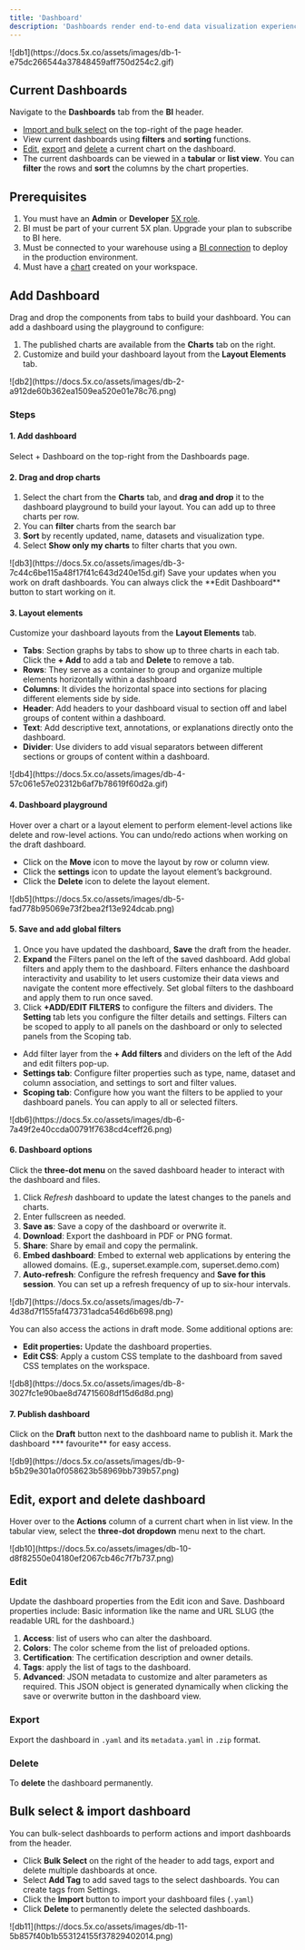 ```yaml
---
title: 'Dashboard'
description: 'Dashboards render end-to-end data visualization experiences using a combination of charts used to expose the data. Dashboards are interactive, dynamic and unified visualization interfaces providing real-time updates to enable data exploration and business intelligence outcomes.'
---
```


<Frame>
  ![db1](https://docs.5x.co/assets/images/db-1-e75dc266544a37848459aff750d254c2.gif)
</Frame>

## Current Dashboards 

Navigate to the **Dashboards** tab from the **BI** header.  
- [Import and bulk select](#bulk-select--import-dashboard) on the top-right of the page header. 
- View current dashboards using **filters** and **sorting** functions. 
- [Edit](#edit), [export](#export) and [delete](#delete) a current chart on the dashboard. 
- The current dashboards can be viewed in a **tabular** or **list view**. You can **filter** the rows and **sort** the columns by the chart properties. 

## Prerequisites
1. You must have an **Admin** or **Developer** [5X role](/Team/rbac.mdx#5x-roles). 
2. BI must be part of your current 5X plan. Upgrade your plan to subscribe to BI here. 
3. Must be connected to your warehouse using a [BI connection](/Business-Intelligence/bi.mdx) to deploy in the production environment. 
4. Must have a [chart](/Business-Intelligence/charts.mdx) created on your workspace.

## Add Dashboard  
Drag and drop the components from tabs to build your dashboard.  You can add a dashboard using the playground to configure: 
1. The published charts are available from the **Charts** tab on the right.
2. Customize and build your dashboard layout from the **Layout Elements** tab. 

<Frame>
  ![db2](https://docs.5x.co/assets/images/db-2-a912de60b362ea1509ea520e01e78c76.png)
</Frame>

### Steps
#### 1. Add dashboard  

Select + Dashboard on the top-right from the Dashboards page. 

#### 2. Drag and drop charts 
1. Select the chart from the **Charts** tab, and **drag and drop** it to the dashboard playground to build your layout. You can add up to three charts per row.
2. You can **filter** charts from the search bar 
3. **Sort** by recently updated, name, datasets and visualization type.
4. Select **Show only my charts** to filter charts that you own. 

<Frame>
  ![db3](https://docs.5x.co/assets/images/db-3-7c44c6be115a48f17f41c643d240e15d.gif)
</Frame>

<Tip>
Save your updates when you work on draft dashboards. You can always click the **Edit Dashboard** button to start working on it. 
</Tip>

####  3. Layout elements 
Customize your dashboard layouts from the **Layout Elements** tab. 
- **Tabs**: Section graphs by tabs to show up to three charts in each tab. Click the **+ Add** to add a tab and  **Delete** to remove a tab. 
- **Rows**: They serve as a container to group and organize multiple elements horizontally within a dashboard
- **Columns**: It divides the horizontal space into sections for placing different elements side by side.
- **Header**: Add headers to your dashboard visual to section off and label groups of content within a dashboard.
- **Text**: Add descriptive text, annotations, or explanations directly onto the dashboard.
- **Divider**:   Use dividers to add visual separators between different sections or groups of content within a dashboard.

<Frame>
  ![db4](https://docs.5x.co/assets/images/db-4-57c061e57e02312b6af7b78619f60d2a.gif)
</Frame>

#### 4. Dashboard playground 
Hover over a chart or a layout element to perform element-level actions like delete and row-level actions. You can undo/redo actions when working on the draft dashboard. 
- Click on the **Move** icon to move the layout by row or column view. 
- Click the **settings** icon to update the layout element’s background. 
- Click the **Delete** icon to delete the layout element. 

<Frame>
  ![db5](https://docs.5x.co/assets/images/db-5-fad778b95069e73f2bea2f13e924dcab.png)
</Frame>

#### 5. Save and add global filters   
1. Once you have updated the dashboard, **Save** the draft from the header. 
2. **Expand** the Filters panel on the left of the saved dashboard.  Add global filters and apply them to the dashboard.
    Filters enhance the dashboard interactivity and usability to let users customize their data views and navigate the content more effectively. Set global filters to the dashboard and apply them to run once saved. 
3. Click **+ADD/EDIT FILTERS** to configure the filters and dividers.
The **Setting** tab lets you configure the filter details and settings. Filters can be scoped to apply to all panels on the dashboard or only to selected panels from the Scoping tab. 
  - Add filter layer from the **+ Add filters** and dividers on the left of the Add and edit filters pop-up.
  - **Settings tab**: Configure filter properties such as type, name, dataset and column association, and settings to sort and filter values.
  - **Scoping tab**: Configure how you want the filters to be applied to your dashboard panels. You can apply to all or selected filters. 

<Frame>
  ![db6](https://docs.5x.co/assets/images/db-6-7a49f2e40ccda00791f7638cd4ceff26.png)
</Frame>

#### 6. Dashboard options 
Click the **three-dot menu** on the saved dashboard header to interact with the dashboard and files. 
1. Click *Refresh* dashboard to update the latest changes to the panels and charts. 
2. Enter fullscreen as needed. 
3. **Save as**: Save a copy of the dashboard or overwrite it. 
4. **Download**: Export the dashboard in PDF or PNG format. 
5. **Share**: Share by email and copy the permalink.
6. **Embed dashboard**: Embed to external web applications by entering the allowed domains. (E.g., superset.example.com, superset.demo.com)
7. **Auto-refresh**:  Configure the refresh frequency and **Save for this session**. You can set up a refresh frequency of up to six-hour intervals. 

<Frame>
  ![db7](https://docs.5x.co/assets/images/db-7-4d38d7f155faf473731adca546d6b698.png)
</Frame>

You can also access the actions in draft mode. Some additional options are: 
- **Edit properties:** Update the dashboard properties. 
- **Edit CSS**: Apply a custom CSS template to the dashboard from saved CSS templates on the workspace. 

<Frame>
  ![db8](https://docs.5x.co/assets/images/db-8-3027fc1e90bae8d74715608df15d6d8d.png)
</Frame>


#### 7. Publish dashboard 
Click on the **Draft** button next to the dashboard name to publish it. Mark the dashboard *** favourite** for easy access. 

<Frame>
  ![db9](https://docs.5x.co/assets/images/db-9-b5b29e301a0f058623b58969bb739b57.png)
</Frame>

## Edit, export and delete dashboard 
Hover over to the **Actions** column of a current chart when in list view. In the tabular view, select the **three-dot dropdown** menu next to the chart.

<Frame>
  ![db10](https://docs.5x.co/assets/images/db-10-d8f82550e04180ef2067cb46c7f7b737.png)
</Frame>

### Edit 
Update the dashboard properties from the Edit icon and Save. Dashboard properties include: 
Basic information like the name and URL SLUG (the readable URL for the dashboard.)
1. **Access**: list of users who can alter the dashboard. 
2. **Colors**: The color scheme from the list of preloaded options. 
3. **Certification**: The certification description and owner details. 
4. **Tags**: apply the list of tags to the dashboard. 
5. **Advanced**: JSON metadata to customize and alter parameters as required. This JSON object is generated dynamically when clicking the save or overwrite button in the dashboard view. 

### Export 
Export the dashboard in `.yaml` and its `metadata.yaml` in `.zip` format. 

### Delete 
To **delete** the dashboard permanently. 

## Bulk select & import dashboard
You can bulk-select dashboards to perform actions and import dashboards from the header. 
- Click **Bulk Select** on the right of the header to add tags, export and delete multiple dashboards at once.
- Select **Add Tag** to add saved tags to the select dashboards. You can create tags from Settings. 
- Click the **Import** button to import your dashboard files (`.yaml`) 
- Click **Delete** to permanently delete the selected dashboards. 

<Frame>
  ![db11](https://docs.5x.co/assets/images/db-11-5b857f40b1b553124155f37829402014.png)
</Frame>
